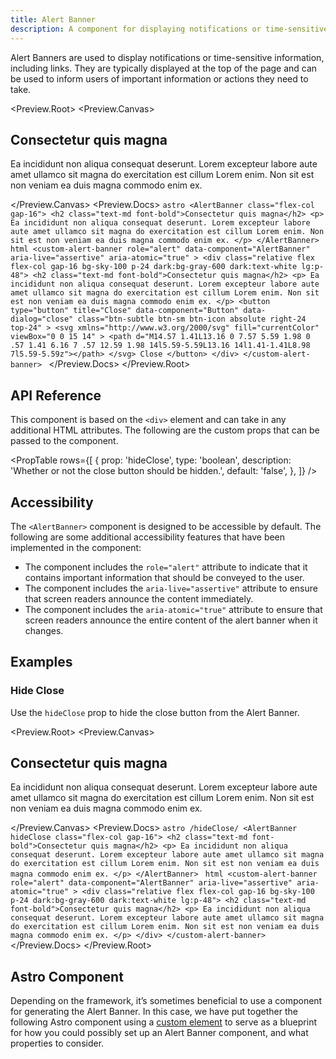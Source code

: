 ```yaml
---
title: Alert Banner
description: A component for displaying notifications or time-sensitive information, including links.
---
```



Alert Banners are used to display notifications or time-sensitive information, including links. They are typically displayed at the top of the page and can be used to inform users of important information or actions they need to take.

<Preview.Root>
  <Preview.Canvas>
    <AlertBanner class="flex-col gap-16">
      <h2 class="text-md font-bold">Consectetur quis magna</h2>
      <p>
        Ea incididunt non aliqua consequat deserunt. Lorem excepteur labore aute
        amet ullamco sit magna do exercitation est cillum Lorem enim. Non sit
        est non veniam ea duis magna commodo enim ex.
      </p>
    </AlertBanner>
  </Preview.Canvas>
  <Preview.Docs>
    <Tabs>
      <TabItem label="Astro" icon="astro">
        ```astro
        <AlertBanner class="flex-col gap-16">
          <h2 class="text-md font-bold">Consectetur quis magna</h2>
          <p>
            Ea incididunt non aliqua consequat deserunt. Lorem excepteur labore
            aute amet ullamco sit magna do exercitation est cillum Lorem enim.
            Non sit est non veniam ea duis magna commodo enim ex.
          </p>
        </AlertBanner>
        ```
      </TabItem>
      <TabItem label="Compiled" icon="seti:html">
        ```html
        <custom-alert-banner
          role="alert"
          data-component="AlertBanner"
          aria-live="assertive"
          aria-atomic="true"
        >
          <div class="relative flex flex-col gap-16 bg-sky-100 p-24 dark:bg-gray-600 dark:text-white lg:p-48">
            <h2 class="text-md font-bold">Consectetur quis magna</h2>
            <p>
              Ea incididunt non aliqua consequat deserunt. Lorem excepteur
              labore aute amet ullamco sit magna do exercitation est cillum
              Lorem enim. Non sit est non veniam ea duis magna commodo enim ex.
            </p>
            <button
              type="button"
              title="Close"
              data-component="Button"
              data-dialog="close"
              class="btn-subtle btn-sm btn-icon absolute right-24 top-24"
            >
              <svg
                xmlns="http://www.w3.org/2000/svg"
                fill="currentColor"
                viewBox="0 0 15 14"
              >
                <path d="M14.57 1.41L13.16 0 7.57 5.59 1.98 0 .57 1.41 6.16 7 .57 12.59 1.98 14l5.59-5.59L13.16 14l1.41-1.41L8.98 7l5.59-5.59z"></path>
              </svg>
              Close
            </button>
          </div>
        </custom-alert-banner>
        ```
      </TabItem>
    </Tabs>
  </Preview.Docs>
</Preview.Root>

## API Reference

This component is based on the `<div>` element and can take in any additional HTML attributes. The following are the custom props that can be passed to the component.

<PropTable
  rows={[
    {
      prop: 'hideClose',
      type: 'boolean',
      description: 'Whether or not the close button should be hidden.',
      default: 'false',
    },
  ]}
/>

## Accessibility

The `<AlertBanner>` component is designed to be accessible by default. The following are some additional accessibility features that have been implemented in the component:

- The component includes the `role="alert"` attribute to indicate that it contains important information that should be conveyed to the user.
- The component includes the `aria-live="assertive"` attribute to ensure that screen readers announce the content immediately.
- The component includes the `aria-atomic="true"` attribute to ensure that screen readers announce the entire content of the alert banner when it changes.

## Examples

### Hide Close

Use the `hideClose` prop to hide the close button from the Alert Banner.

<Preview.Root>
  <Preview.Canvas>
    <AlertBanner hideClose class="flex-col gap-16">
      <h2 class="text-md font-bold">Consectetur quis magna</h2>
      <p>
        Ea incididunt non aliqua consequat deserunt. Lorem excepteur labore aute
        amet ullamco sit magna do exercitation est cillum Lorem enim. Non sit
        est non veniam ea duis magna commodo enim ex.
      </p>
    </AlertBanner>
  </Preview.Canvas>
  <Preview.Docs>
    <Tabs>
      <TabItem label="Astro" icon="astro">
        ```astro /hideClose/
        <AlertBanner hideClose class="flex-col gap-16">
          <h2 class="text-md font-bold">Consectetur quis magna</h2>
          <p>
            Ea incididunt non aliqua consequat deserunt. Lorem excepteur labore
            aute amet ullamco sit magna do exercitation est cillum Lorem enim.
            Non sit est non veniam ea duis magna commodo enim ex.
          </p>
        </AlertBanner>
        ```
      </TabItem>
      <TabItem label="Compiled" icon="seti:html">
        ```html
        <custom-alert-banner
          role="alert"
          data-component="AlertBanner"
          aria-live="assertive"
          aria-atomic="true"
        >
          <div class="relative flex flex-col gap-16 bg-sky-100 p-24 dark:bg-gray-600 dark:text-white lg:p-48">
            <h2 class="text-md font-bold">Consectetur quis magna</h2>
            <p>
              Ea incididunt non aliqua consequat deserunt. Lorem excepteur
              labore aute amet ullamco sit magna do exercitation est cillum
              Lorem enim. Non sit est non veniam ea duis magna commodo enim ex.
            </p>
          </div>
        </custom-alert-banner>
        ```
      </TabItem>
    </Tabs>
  </Preview.Docs>
</Preview.Root>

## Astro Component

Depending on the framework, it’s sometimes beneficial to use a component for generating the Alert Banner. In this case, we have put together the following Astro component using a [custom element](https://developer.mozilla.org/en-US/docs/Web/API/Web_Components/Using_custom_elements) to serve as a blueprint for how you could possibly set up an Alert Banner component, and what properties to consider.

<Code code={AlertBannerRaw} lang="astro" title="AlertBanner.astro" />
